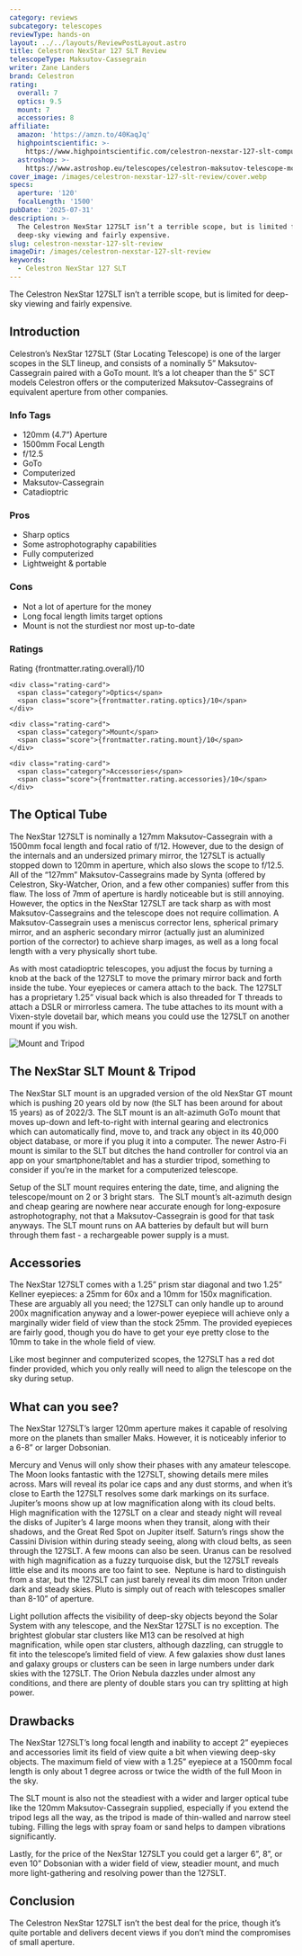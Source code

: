 ```yaml
---
category: reviews
subcategory: telescopes
reviewType: hands-on
layout: ../../layouts/ReviewPostLayout.astro
title: Celestron NexStar 127 SLT Review
telescopeType: Maksutov-Cassegrain
writer: Zane Landers
brand: Celestron
rating:
  overall: 7
  optics: 9.5
  mount: 7
  accessories: 8
affiliate:
  amazon: 'https://amzn.to/40KaqJq'
  highpointscientific: >-
    https://www.highpointscientific.com/celestron-nexstar-127-slt-computerized-telescope-22097?rfsn=7304485.fd6b10
  astroshop: >-
    https://www.astroshop.eu/telescopes/celestron-maksutov-telescope-mc-127-1500-nexstar-127-slt-goto/p,20041?affiliate_id=TelescopesToBuy
cover_image: /images/celestron-nexstar-127-slt-review/cover.webp
specs:
  aperture: '120'
  focalLength: '1500'
pubDate: '2025-07-31'
description: >-
  The Celestron NexStar 127SLT isn’t a terrible scope, but is limited for
  deep-sky viewing and fairly expensive.
slug: celestron-nexstar-127-slt-review
imageDir: /images/celestron-nexstar-127-slt-review
keywords:
  - Celestron NexStar 127 SLT
---
```


<p class="highlight">The Celestron NexStar 127SLT isn’t a terrible scope, but is limited for deep-sky viewing and fairly expensive.</p>

<h2>Introduction</h2>

<p>Celestron’s NexStar 127SLT (Star Locating Telescope) is one of the larger scopes in the SLT lineup, and consists of a nominally 5” Maksutov-Cassegrain paired with a GoTo mount. It’s a lot cheaper than the 5” SCT models Celestron offers or the computerized Maksutov-Cassegrains of equivalent aperture from other companies.</p>
<section class="info-tags">
  <h3>Info Tags</h3>
  <ul>
    <li>120mm (4.7”) Aperture</li>
    <li>1500mm Focal Length</li>
    <li>f/12.5</li>
    <li>GoTo</li>
    <li>Computerized</li>
    <li>Maksutov-Cassegrain</li>
    <li>Catadioptric</li>
  </ul>
</section>

<section class="pros-cons">
  <div class="pros-block">
    <h3>Pros</h3>
    <ul>
        <li>Sharp optics</li>
        <li>Some astrophotography capabilities</li>
        <li>Fully computerized</li>
        <li>Lightweight & portable</li>
    </ul>
  </div>
  <div class="cons-block">
    <h3>Cons</h3>
    <ul>
        <li>Not a lot of aperture for the money</li>
        <li>Long focal length limits target options</li>
        <li>Mount is not the sturdiest nor most up-to-date</li>
    </ul>
  </div>
</section>


<section class="ratings">
  <h3>Ratings</h3>
  <div class="ratings-grid">
    <div class="rating-card">
      <span class="category">Rating</span>
      <span class="score">{frontmatter.rating.overall}/10</span>
    </div>

    <div class="rating-card">
      <span class="category">Optics</span>
      <span class="score">{frontmatter.rating.optics}/10</span>
    </div>

    <div class="rating-card">
      <span class="category">Mount</span>
      <span class="score">{frontmatter.rating.mount}/10</span>
    </div>

    <div class="rating-card">
      <span class="category">Accessories</span>
      <span class="score">{frontmatter.rating.accessories}/10</span>
    </div>
  </div>
</section>

<Affiliates affiliate={frontmatter.affiliate} />

<h2>The Optical Tube</h2>
<p>The NexStar 127SLT is nominally a 127mm Maksutov-Cassegrain with a 1500mm focal length and focal ratio of f/12. However, due to the design of the internals and an undersized primary mirror, the 127SLT is actually stopped down to 120mm in aperture, which also slows the scope to f/12.5. All of the “127mm” Maksutov-Cassegrains made by Synta (offered by Celestron, Sky-Watcher, Orion, and a few other companies) suffer from this flaw. The loss of 7mm of aperture is hardly noticeable but is still annoying. However, the optics in the NexStar 127SLT are tack sharp as with most Maksutov-Cassegrains and the telescope does not require collimation. A Maksutov-Cassegrain uses a meniscus corrector lens, spherical primary mirror, and an aspheric secondary mirror (actually just an aluminized portion of the corrector) to achieve sharp images, as well as a long focal length with a very physically short tube.</p>
<p>As with most catadioptric telescopes, you adjust the focus by turning a knob at the back of the 127SLT to move the primary mirror back and forth inside the tube. Your eyepieces or camera attach to the back. The 127SLT has a proprietary 1.25” visual back which is also threaded for T threads to attach a DSLR or mirrorless camera. The tube attaches to its mount with a Vixen-style dovetail bar, which means you could use the 127SLT on another mount if you wish.</p>
<img class="post-image post-image-sm" src={frontmatter.imageDir + '/tripod.webp'} alt="Mount and Tripod"></img>
<h2>The NexStar SLT Mount & Tripod</h2>
<p>The NexStar SLT mount is an upgraded version of the old NexStar GT mount which is pushing 20 years old by now (the SLT has been around for about 15 years) as of 2022/3. The SLT mount is an alt-azimuth GoTo mount that moves up-down and left-to-right with internal gearing and electronics which can automatically find, move to, and track any object in its 40,000 object database, or more if you plug it into a computer. The newer Astro-Fi mount is similar to the SLT but ditches the hand controller for control via an app on your smartphone/tablet and has a sturdier tripod, something to consider if you’re in the market for a computerized telescope.</p>
<p>Setup of the SLT mount requires entering the date, time, and aligning the telescope/mount on 2 or 3 bright stars.  The SLT mount’s alt-azimuth design and cheap gearing are nowhere near accurate enough for long-exposure astrophotography, not that a Maksutov-Cassegrain is good for that task anyways. The SLT mount runs on AA batteries by default but will burn through them fast - a rechargeable power supply is a must.</p>
<h2>Accessories</h2>

<p>The NexStar 127SLT comes with a 1.25” prism star diagonal and two 1.25” Kellner eyepieces: a 25mm for 60x and a 10mm for 150x magnification. These are arguably all you need; the 127SLT can only handle up to around 200x magnification anyway and a lower-power eyepiece will achieve only a marginally wider field of view than the stock 25mm. The provided eyepieces are fairly good, though you do have to get your eye pretty close to the 10mm to take in the whole field of view.</p>
<p>Like most beginner and computerized scopes, the 127SLT has a red dot finder provided, which you only really will need to align the telescope on the sky during setup.</p>
<h2>What can you see?</h2>

<p>The NexStar 127SLT’s larger 120mm aperture makes it capable of resolving more on the planets than smaller Maks. However, it is noticeably inferior to a 6-8” or larger Dobsonian.</p>
<p>Mercury and Venus will only show their phases with any amateur telescope.
The Moon looks fantastic with the 127SLT, showing details mere miles across.
Mars will reveal its polar ice caps and any dust storms, and when it’s close to Earth the 127SLT resolves some dark markings on its surface.
Jupiter’s moons show up at low magnification along with its cloud belts. High magnification with the 127SLT on a clear and steady night will reveal the disks of Jupiter’s 4 large moons when they transit, along with their shadows, and the Great Red Spot on Jupiter itself.
Saturn’s rings show the Cassini Division within during steady seeing, along with cloud belts, as seen through the 127SLT. A few moons can also be seen.
Uranus can be resolved with high magnification as a fuzzy turquoise disk, but the 127SLT reveals little else and its moons are too faint to see. 
Neptune is hard to distinguish from a star, but the 127SLT can just barely reveal its dim moon Triton under dark and steady skies.
Pluto is simply out of reach with telescopes smaller than 8-10” of aperture.</p>
<p>Light pollution affects the visibility of deep-sky objects beyond the Solar System with any telescope, and the NexStar 127SLT is no exception. The brightest globular star clusters like M13 can be resolved at high magnification, while open star clusters, although dazzling, can struggle to fit into the telescope’s limited field of view. A few galaxies show dust lanes and galaxy groups or clusters can be seen in large numbers under dark skies with the 127SLT. The Orion Nebula dazzles under almost any conditions, and there are plenty of double stars you can try splitting at high power.</p>
<h2>Drawbacks</h2>

<p>The NexStar 127SLT’s long focal length and inability to accept 2” eyepieces and accessories limit its field of view quite a bit when viewing deep-sky objects. The maximum field of view with a 1.25” eyepiece at a 1500mm focal length is only about 1 degree across or twice the width of the full Moon in the sky.</p>
<p>The SLT mount is also not the steadiest with a wider and larger optical tube like the 120mm Maksutov-Cassegrain supplied, especially if you extend the tripod legs all the way, as the tripod is made of thin-walled and narrow steel tubing. Filling the legs with spray foam or sand helps to dampen vibrations significantly.</p>
<p>Lastly, for the price of the NexStar 127SLT you could get a larger 6”, 8”, or even 10” Dobsonian with a wider field of view, steadier mount, and much more light-gathering and resolving power than the 127SLT.</p>
<h2>Conclusion</h2>

<p>The Celestron NexStar 127SLT isn’t the best deal for the price, though it’s quite portable and delivers decent views if you don’t mind the compromises of small aperture.</p>

